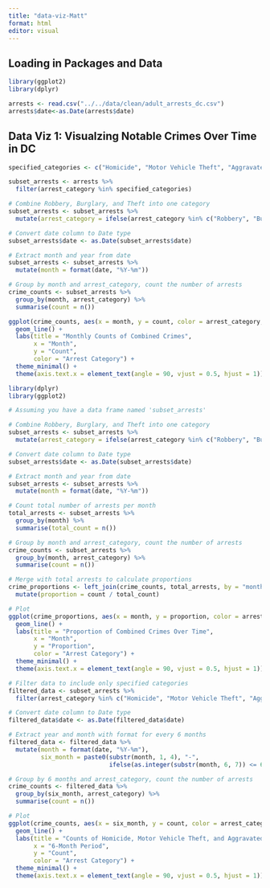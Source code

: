 ---
title: "data-viz-Matt"
format: html
editor: visual
---

## Loading in Packages and Data

```{r}
library(ggplot2)
library(dplyr)
```

```{r}
arrests <- read.csv("../../data/clean/adult_arrests_dc.csv")
arrests$date<-as.Date(arrests$date)
```

## Data Viz 1: Visualzing Notable Crimes Over Time in DC
```{r}
specified_categories <- c("Homicide", "Motor Vehicle Theft", "Aggravated Assault", "Narcotics", "Robbery", "Burglary", "Theft")

subset_arrests <- arrests %>% 
  filter(arrest_category %in% specified_categories)

```


```{r}
# Combine Robbery, Burglary, and Theft into one category
subset_arrests <- subset_arrests %>%
  mutate(arrest_category = ifelse(arrest_category %in% c("Robbery", "Burglary", "Theft"), "Robbery/Burglary/Theft", arrest_category))

# Convert date column to Date type
subset_arrests$date <- as.Date(subset_arrests$date)

# Extract month and year from date
subset_arrests <- subset_arrests %>%
  mutate(month = format(date, "%Y-%m"))

# Group by month and arrest_category, count the number of arrests
crime_counts <- subset_arrests %>%
  group_by(month, arrest_category) %>%
  summarise(count = n())

ggplot(crime_counts, aes(x = month, y = count, color = arrest_category, group = arrest_category)) +
  geom_line() +
  labs(title = "Monthly Counts of Combined Crimes",
       x = "Month",
       y = "Count",
       color = "Arrest Category") +
  theme_minimal() +
  theme(axis.text.x = element_text(angle = 90, vjust = 0.5, hjust = 1))
```
```{r}
library(dplyr)
library(ggplot2)

# Assuming you have a data frame named 'subset_arrests'

# Combine Robbery, Burglary, and Theft into one category
subset_arrests <- subset_arrests %>%
  mutate(arrest_category = ifelse(arrest_category %in% c("Robbery", "Burglary", "Theft"), "Robbery/Burglary/Theft", arrest_category))

# Convert date column to Date type
subset_arrests$date <- as.Date(subset_arrests$date)

# Extract month and year from date
subset_arrests <- subset_arrests %>%
  mutate(month = format(date, "%Y-%m"))

# Count total number of arrests per month
total_arrests <- subset_arrests %>%
  group_by(month) %>%
  summarise(total_count = n())

# Group by month and arrest_category, count the number of arrests
crime_counts <- subset_arrests %>%
  group_by(month, arrest_category) %>%
  summarise(count = n())

# Merge with total arrests to calculate proportions
crime_proportions <- left_join(crime_counts, total_arrests, by = "month") %>%
  mutate(proportion = count / total_count)

# Plot
ggplot(crime_proportions, aes(x = month, y = proportion, color = arrest_category, group = arrest_category)) +
  geom_line() +
  labs(title = "Proportion of Combined Crimes Over Time",
       x = "Month",
       y = "Proportion",
       color = "Arrest Category") +
  theme_minimal() +
  theme(axis.text.x = element_text(angle = 90, vjust = 0.5, hjust = 1))

```


```{r}
# Filter data to include only specified categories
filtered_data <- subset_arrests %>%
  filter(arrest_category %in% c("Homicide", "Motor Vehicle Theft", "Aggravated Assault"))

# Convert date column to Date type
filtered_data$date <- as.Date(filtered_data$date)

# Extract year and month with format for every 6 months
filtered_data <- filtered_data %>%
  mutate(month = format(date, "%Y-%m"),
         six_month = paste0(substr(month, 1, 4), "-",
                            ifelse(as.integer(substr(month, 6, 7)) <= 6, "01", "07")))

# Group by 6 months and arrest_category, count the number of arrests
crime_counts <- filtered_data %>%
  group_by(six_month, arrest_category) %>%
  summarise(count = n())

# Plot
ggplot(crime_counts, aes(x = six_month, y = count, color = arrest_category, group = arrest_category)) +
  geom_line() +
  labs(title = "Counts of Homicide, Motor Vehicle Theft, and Aggravated Assault Every 6 Months",
       x = "6-Month Period",
       y = "Count",
       color = "Arrest Category") +
  theme_minimal() +
  theme(axis.text.x = element_text(angle = 90, vjust = 0.5, hjust = 1))



```







